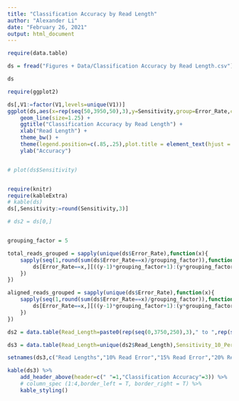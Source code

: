 ---
title: "Classification Accuracy by Read Length"
author: "Alexander Li"
date: "February 26, 2021"
output: html_document
---


```{r}
require(data.table)

ds = fread("Figures + Data/Classification Accuracy by Read Length.csv")

ds

require(ggplot2)

ds[,V1:=factor(V1,levels=unique(V1))]
ggplot(ds,aes(x=rep(seq(50,3950,50),3),y=Sensitivity,group=Error_Rate,col=Error_Rate)) +
    geom_line(size=1.25) + 
    ggtitle("Classification Accuracy by Read Length") + 
    xlab("Read Length") + 
    theme_bw() + 
    theme(legend.position=c(.85,.25),plot.title = element_text(hjust = 0.5)) + 
    ylab("Accuracy")


# plot(ds$Sensitivity)



```


```{r}
require(knitr)
require(kableExtra)
# kable(ds)
ds[,Sensitivity:=round(Sensitivity,3)]

# ds2 = ds[0,]


grouping_factor = 5

total_reads_grouped = sapply(unique(ds$Error_Rate),function(x){
    sapply(seq(1,round(sum(ds$Error_Rate==x)/grouping_factor)),function(y) {
        ds[Error_Rate==x,][((y-1)*grouping_factor+1):(y*grouping_factor),sum(Total_Reads,na.rm=T)]
    })
})

aligned_reads_grouped = sapply(unique(ds$Error_Rate),function(x){
    sapply(seq(1,round(sum(ds$Error_Rate==x)/grouping_factor)),function(y) {
        ds[Error_Rate==x,][((y-1)*grouping_factor+1):(y*grouping_factor),sum(Aligned_Reads,na.rm=T)]
    })
})

ds2 = data.table(Read_Length=paste0(rep(seq(0,3750,250),3)," to ",rep(seq(250,4000,250),3)), Total_Reads=c(total_reads_grouped),Aligned_Reads=c(aligned_reads_grouped),Sensitivity=round(c(aligned_reads_grouped)/c(total_reads_grouped),3))

ds3 = data.table(Read_Length=unique(ds2$Read_Length),Sensitivity_10_Percent_Error = ds2[1:16,Sensitivity],Sensitivity_Percent_15_Error = ds2[17:32,Sensitivity],Sensitivity_20_Percent_Error = ds2[33:48,Sensitivity])

setnames(ds3,c("Read Lengths","10% Read Error","15% Read Error","20% Read Error"))

kable(ds3) %>% 
    add_header_above(header=c(" "=1,"Classification Accuracy"=3)) %>%
    # column_spec (1:4,border_left = T, border_right = T) %>%
    kable_styling()



```


